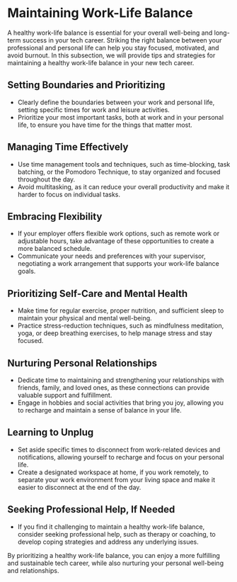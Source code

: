 # Maintaining Work-Life Balance

A healthy work-life balance is essential for your overall well-being and long-term success in your tech career.
Striking the right balance between your professional and personal life can help you stay focused, motivated, and avoid
burnout. In this subsection, we will provide tips and strategies for maintaining a healthy work-life balance in your new
tech career.

## Setting Boundaries and Prioritizing

- Clearly define the boundaries between your work and personal life, setting specific times for work and leisure activities.
- Prioritize your most important tasks, both at work and in your personal life, to ensure you have time for the things that
  matter most.

## Managing Time Effectively

- Use time management tools and techniques, such as time-blocking, task batching, or the Pomodoro Technique, to stay
  organized and focused throughout the day.
- Avoid multitasking, as it can reduce your overall productivity and make it harder to focus on individual tasks.

## Embracing Flexibility

- If your employer offers flexible work options, such as remote work or adjustable hours, take advantage of these
  opportunities to create a more balanced schedule.
- Communicate your needs and preferences with your supervisor, negotiating a work arrangement that supports your
  work-life balance goals.

## Prioritizing Self-Care and Mental Health

- Make time for regular exercise, proper nutrition, and sufficient sleep to maintain your physical and mental well-being.
- Practice stress-reduction techniques, such as mindfulness meditation, yoga, or deep breathing exercises, to help manage
  stress and stay focused.

## Nurturing Personal Relationships

- Dedicate time to maintaining and strengthening your relationships with friends, family, and loved ones, as these
  connections can provide valuable support and fulfillment.
- Engage in hobbies and social activities that bring you joy, allowing you to recharge and maintain a sense of balance
  in your life.

## Learning to Unplug

- Set aside specific times to disconnect from work-related devices and notifications, allowing yourself to recharge and
  focus on your personal life.
- Create a designated workspace at home, if you work remotely, to separate your work environment from your living space
  and make it easier to disconnect at the end of the day.

## Seeking Professional Help, If Needed

- If you find it challenging to maintain a healthy work-life balance, consider seeking professional help, such as therapy
  or coaching, to develop coping strategies and address any underlying issues.

By prioritizing a healthy work-life balance, you can enjoy a more fulfilling and sustainable tech career, while also
nurturing your personal well-being and relationships.
